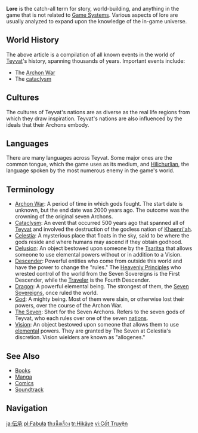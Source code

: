 {{Terminology Infobox
|type         = Genshin Impact
}}
'''Lore''' is the catch-all term for story, world-building, and anything in the game that is not related to [[Game Systems]]. Various aspects of lore are usually analyzed to expand upon the knowledge of the in-game universe.

==World History==
{{Main|Timeline}}
The above article is a compilation of all known events in the world of [[Teyvat]]'s history, spanning thousands of years. Important events include:
*The [[Archon War]]
*The [[cataclysm]]

==Cultures==
{{Main|Mondstadt/Culture|Liyue/Culture|Inazuma/Culture|Sumeru/Culture|Fontaine/Culture|Natlan/Culture|Snezhnaya/Culture}}
The cultures of Teyvat's nations are as diverse as the real life regions from which they draw inspiration. Teyvat's nations are also influenced by the ideals that their Archons embody.

==Languages==
{{Main|Languages|Symbols in Teyvat}}
There are many languages across Teyvat. Some major ones are the common tongue, which the game uses as its medium, and [[Hilichurlian]], the language spoken by the most numerous enemy in the game's world.

==Terminology==
* [[Archon War]]: A period of time in which gods fought. The start date is unknown, but the end date was 2000 years ago. The outcome was the crowning of the original seven Archons.
* [[Cataclysm]]: An event that occurred 500 years ago that spanned all of [[Teyvat]] and involved the destruction of the godless nation of [[Khaenri'ah]].
* [[Celestia]]: A mysterious place that floats in the sky, said to be where the gods reside and where humans may ascend if they obtain godhood.
* [[Delusion]]: An object bestowed upon someone by the [[Tsaritsa]] that allows someone to use elemental powers without or in addition to a Vision.
* [[Descender]]: Powerful entities who come from outside this world and have the power to change the "rules." The [[Heavenly Principles]] who wrested control of the world from the Seven Sovereigns is the First Descender, while the [[Traveler]] is the Fourth Descender.
* [[Dragon]]: A powerful elemental being. The strongest of them, the [[Seven Sovereigns]], once ruled the world.
* [[God]]: A mighty being. Most of them were slain, or otherwise lost their powers, over the course of the Archon War.
* [[The Seven]]: Short for the Seven Archons. Refers to the seven gods of Teyvat, who each rules over one of the seven [[nation]]s.
* [[Vision]]: An object bestowed upon someone that allows them to use [[element]]al powers. They are granted by The Seven at Celestia's discretion. Vision wielders are known as "allogenes."

==See Also==
* [[Books]]
* [[Manga]]
* [[Comics]]
* [[Soundtrack]]

==Navigation==
{{Lore Navbox}}
[[Category:Lore| ]]

[[ja:伝承]]
[[pl:Fabuła]]
[[th:เนื้อเรื่อง]]
[[tr:Hikâye]]
[[vi:Cốt Truyện]]